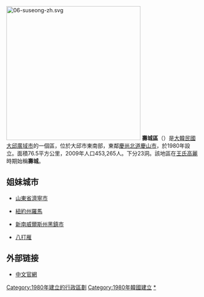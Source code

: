 {{Infobox settlement
| name                    = 壽城區
| native_name_lang        = 韓語
| translit_lang1          = [[韓語|韓語]] 
| settlement_type         = [[韓國行政區劃|自治區]]
| translit_lang1_type1    = [[諺文|諺文]]
| translit_lang1_info1    = 수성구
| translit_lang1_type2    = [[朝鮮漢字|漢字]]
| translit_lang1_info2    = 壽城區
| translit_lang1_type3    = {{nowrap|[[文化观光部2000年式|文化观光部2000年式]]}}
| translit_lang1_info3    = Suseong-gu
| translit_lang1_type4    = {{nowrap|[[馬科恩-賴肖爾表記法|馬科恩-賴肖爾表記法]]}}
| translit_lang1_info4    = Susŏng-gu
| image_skyline           = 5경 수성못.jpg
| image_caption           = 壽城湖
| image_flag              = Flag of Suseong, Daegu.svg
| image_seal              = 
| image_map               = Suseong-gu_DAEGU.PNG
| map_caption             = 壽城區在大邱廣域市的位置
| subdivision_type        = 國家
| subdivision_name        = {{ROK}}
| subdivision_type1       = [[朝鮮地區|地區]]
| subdivision_name1       = [[嶺南地方|嶺南地方]]
| subdivision_type2       = 省級行政區
| subdivision_name2       = [[大邱廣域市|大邱廣域市]]
| parts_type              = 行政區劃
| parts                   = 23[[行政洞|行政洞]]、26[[法定洞|法定洞]]
| area_total_km2          = 76.46
| population_total        = 417,097
| population_density_km2  = auto
| population_as_of        = 2021年
| governing_body          = 壽城區廳
| leader_title            = 區廳長
| leader_name			  = {{link-ko|金大權|김대권}}
| leader_party            = {{PPP}}
| leader_title1           = 國會議員
| leader_name1			  = {{ubl|甲：[[朱豪英|朱豪英]]{{small|（{{PPP}}）}}|乙：{{lk|李仁善|이인선 (1959년)}}{{small|（{{PPP}}）}}}}
| blank1_name             = 區樹
| blank1_info             = [[銀杏|銀杏]]
| blank2_name             = 區花
| blank2_info             = [[薔薇|薔薇]]
| blank3_name             = 區鳥
| blank3_info             = [[蒼鷺|蒼鷺]]
}}
[[File:06-suseong-zh.svg|350px]]
'''壽城區'''（{{kor|諺=수성구|漢=壽城區|羅=Suseong gu|f=y}}）是[[大韓民國|大韓民國]][[大邱廣域市|大邱廣域市]]的一個區，位於大邱市東南部，東鄰[[慶尚北道|慶尚北道]][[慶山市|慶山市]]，於1980年設立。面積76.5平方公里，2009年人口453,265人。下分23洞。該地區在[[王氏高麗|王氏高麗]]時期始稱'''壽城'''。

==姐妹城市==
*{{PRC}}[[山東省|山東省]][[濟寧市|濟寧市]]
*{{USA}}[[紐約州|紐約州]][[羅馬_(紐約州)|羅馬]]
*{{AUS}}[[新南威爾斯州|新南威爾斯州]][[黑鎮市|黑鎮市]]
*{{PHI}}[[八打雁|八打雁]]
==外部链接==
* [https://web.archive.org/web/20100228021618/http://chn.suseong.kr/ 中文官網]

{{大邱廣域市行政區劃}}

{{DEFAULTSORT:Suseong-gu}}
[[Category:1980年建立的行政區劃|Category:1980年建立的行政區劃]]
[[Category:1980年韓國建立|Category:1980年韓國建立]]

[[Category:壽城區|*]]